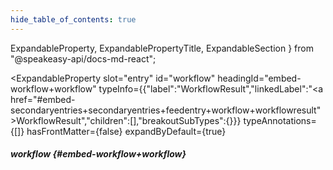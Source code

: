 ```yaml
---
hide_table_of_contents: true
---
```

  ExpandableProperty,
  ExpandablePropertyTitle,
  ExpandableSection
} from "@speakeasy-api/docs-md-react";

<ExpandableSection>

<ExpandableProperty
  slot="entry"
  id="workflow"
  headingId="embed-workflow+workflow"
  typeInfo={{"label":"WorkflowResult","linkedLabel":"<a href=\"#embed-secondaryentries+secondaryentries+feedentry+workflow+workflowresult\">WorkflowResult</a>","children":[],"breakoutSubTypes":{}}}
  typeAnnotations={[]}
  hasFrontMatter={false}
  expandByDefault={true}
>

<ExpandablePropertyTitle slot="title">

##### workflow \{#embed-workflow+workflow\}

</ExpandablePropertyTitle>

</ExpandableProperty>

</ExpandableSection>